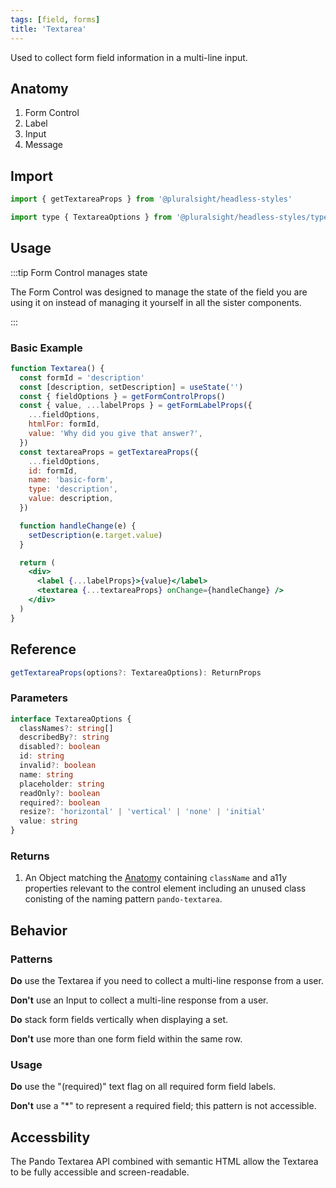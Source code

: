 ```yaml
---
tags: [field, forms]
title: 'Textarea'
---
```



<p className="size-xxl">
  Used to collect form field information in a multi-line input.
</p>

<DocsLinkBar
  github="https://github.com/pluralsight/pando/tree/main/packages/headless-styles/src/components/Textarea"
  figma="https://www.figma.com/file/ZmH4XsZS5WnKeo28ylM5x1/Pando-UI-kit-(Web)?node-id=1214%3A50560&t=YLA3FBYLefNvfeuf-0"
/>

## Anatomy

1. Form Control
2. Label
3. Input
4. Message

## Import

```javascript
import { getTextareaProps } from '@pluralsight/headless-styles'
```

```javascript
import type { TextareaOptions } from '@pluralsight/headless-styles/types'
```

## Usage

:::tip Form Control manages state

The Form Control was designed to manage the state of the field you are using it on instead of managing it yourself in all the sister components.

:::

### Basic Example

```jsx live
function Textarea() {
  const formId = 'description'
  const [description, setDescription] = useState('')
  const { fieldOptions } = getFormControlProps()
  const { value, ...labelProps } = getFormLabelProps({
    ...fieldOptions,
    htmlFor: formId,
    value: 'Why did you give that answer?',
  })
  const textareaProps = getTextareaProps({
    ...fieldOptions,
    id: formId,
    name: 'basic-form',
    type: 'description',
    value: description,
  })

  function handleChange(e) {
    setDescription(e.target.value)
  }

  return (
    <div>
      <label {...labelProps}>{value}</label>
      <textarea {...textareaProps} onChange={handleChange} />
    </div>
  )
}
```

## Reference

```typescript
getTextareaProps(options?: TextareaOptions): ReturnProps
```

### Parameters

```typescript
interface TextareaOptions {
  classNames?: string[]
  describedBy?: string
  disabled?: boolean
  id: string
  invalid?: boolean
  name: string
  placeholder: string
  readOnly?: boolean
  required?: boolean
  resize?: 'horizontal' | 'vertical' | 'none' | 'initial'
  value: string
}
```

### Returns

1. An Object matching the [Anatomy](#anatomy) containing `className` and a11y properties relevant to the control element including an unused class conisting of the naming pattern `pando-textarea`.

## Behavior

### Patterns

**Do** use the Textarea if you need to collect a multi-line response from a user.

**Don't** use an Input to collect a multi-line response from a user.

**Do** stack form fields vertically when displaying a set.

**Don't** use more than one form field within the same row.

### Usage

**Do** use the "(required)" text flag on all required form field labels.

**Don't** use a "\*" to represent a required field; this pattern is not accessible.

## Accessbility

The Pando Textarea API combined with semantic HTML allow the Textarea to be fully accessible and screen-readable.
